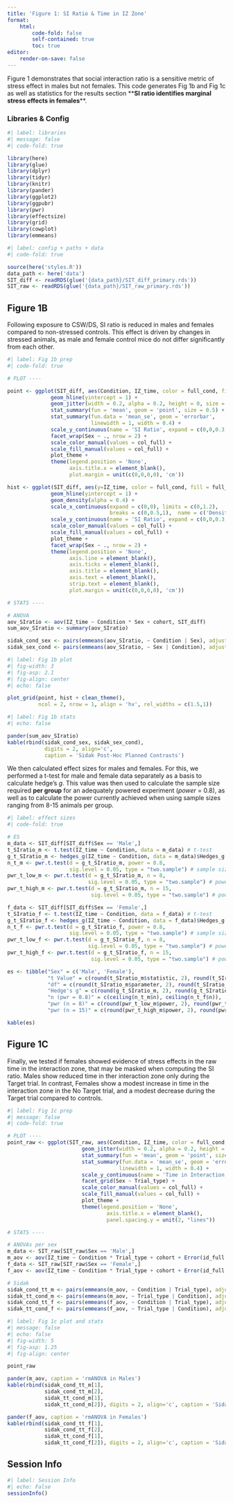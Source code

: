 ```yaml
---
title: 'Figure 1: SI Ratio & Time in IZ Zone'
format:
    html:
        code-fold: false
        self-contained: true
        toc: true
editor:
    render-on-save: false
---
```


Figure 1 demonstrates that social interaction ratio is a sensitive metric of stress effect in males but not females. This code generates Fig 1b and Fig 1c as well as statistics for the results section \*\***SI ratio identifies marginal stress effects in females**\*\*.

### Libraries & Config

```r
#| label: libraries
#| message: false
#| code-fold: true

library(here)
library(glue)
library(dplyr)
library(tidyr)
library(knitr)
library(pander)
library(ggplot2)
library(ggpubr)
library(pwr)
library(effectsize)
library(grid)
library(cowplot)
library(emmeans)
```

```r
#| label: config + paths + data
#| code-fold: true

source(here('styles.R'))
data_path <- here('data')
SIT_diff <- readRDS(glue('{data_path}/SIT_diff_primary.rds'))
SIT_raw <- readRDS(glue('{data_path}/SIT_raw_primary.rds'))
```

## Figure 1B

Following exposure to CSW/DS, SI ratio is reduced in males and females compared to non-stressed controls. This effect is driven by changes in stressed animals, as male and female control mice do not differ significantly from each other. 

```r
#| label: Fig 1b prep
#| code-fold: true

# PLOT ----

point <- ggplot(SIT_diff, aes(Condition, IZ_time, color = full_cond, fill = full_cond)) + 
              geom_hline(yintercept = 1) + 
              geom_jitter(width = 0.2, alpha = 0.2, height = 0, size = 0.5) +
              stat_summary(fun = 'mean', geom = 'point', size = 0.5) + 
              stat_summary(fun.data = 'mean_se', geom = 'errorbar', 
                           linewidth = 1, width = 0.4) + 
              scale_y_continuous(name = 'SI Ratio', expand = c(0,0,0.3,0)) + 
              facet_wrap(Sex ~ ., nrow = 2) + 
              scale_color_manual(values = col_full) + 
              scale_fill_manual(values = col_full) + 
              plot_theme + 
              theme(legend.position = 'None',
                    axis.title.x = element_blank(),
                    plot.margin = unit(c(0,0,0,0), 'cm'))

hist <- ggplot(SIT_diff, aes(y=IZ_time, color = full_cond, fill = full_cond)) + 
              geom_hline(yintercept = 1) + 
              geom_density(alpha = 0.4) +
              scale_x_continuous(expand = c(0,0), limits = c(0,1.2),
                                 breaks = c(0,0.5,1),  name = c('Density')) + 
              scale_y_continuous(name = 'SI Ratio', expand = c(0,0,0.3,0)) + 
              scale_color_manual(values = col_full) + 
              scale_fill_manual(values = col_full) + 
              plot_theme + 
              facet_wrap(Sex ~ ., nrow = 2) + 
              theme(legend.position = 'None',
                    axis.line = element_blank(),
                    axis.ticks = element_blank(),
                    axis.title = element_blank(),
                    axis.text = element_blank(),
                    strip.text = element_blank(),
                    plot.margin = unit(c(0,0,0,0), 'cm'))

# STATS ----

# ANOVA
aov_SIratio <- aov(IZ_time ~ Condition * Sex + cohort, SIT_diff) 
sum_aov_SIratio <- summary(aov_SIratio)

sidak_cond_sex <- pairs(emmeans(aov_SIratio, ~ Condition | Sex), adjust = 'sidak')
sidak_sex_cond <- pairs(emmeans(aov_SIratio, ~ Sex | Condition), adjust = 'sidak')

```

:::: {layout="[28, -2, 70]"}
::: {plot}
``` r
#| label: Fig 1b plot
#| fig-width: 3
#| fig-asp: 2.1
#| fig-align: center
#| echo: false

plot_grid(point, hist + clean_theme(), 
          ncol = 2, nrow = 1, align = 'hv', rel_widths = c(1.5,1))
```       
:::

::: {table}
``` r
#| label: Fig 1b stats
#| echo: false

pander(sum_aov_SIratio)
kable(rbind(sidak_cond_sex, sidak_sex_cond), 
            digits = 2, align='c', 
            caption = 'Sidak Post-Hoc Planned Contrasts')
```
:::
::::

We then calculated effect sizes for males and females. For this, we performed a t-test for male and female data separately as a basis to calculate hedge's *g*. This value was then used to calculate the sample size required **per group** for an adequately powered experiment (*power* = 0.8), as well as to calculate the power currently achieved when using sample sizes ranging from 8-15 animals per group.

```r
#| label: effect sizes
#| code-fold: true

# ES
m_data <- SIT_diff[SIT_diff$Sex == 'Male',]
t_SIratio_m <- t.test(IZ_time ~ Condition, data = m_data) # t-test
g_t_SIratio_m <- hedges_g(IZ_time ~ Condition, data = m_data)$Hedges_g # hedge's g
n_t_m <- pwr.t.test(d = g_t_SIratio_m, power = 0.8,
                    sig.level = 0.05, type = "two.sample") # sample size for power = 0.8
pwr_t_low_m <- pwr.t.test(d = g_t_SIratio_m, n = 8,
                          sig.level = 0.05, type = "two.sample") # power with n = 8
pwr_t_high_m <- pwr.t.test(d = g_t_SIratio_m, n = 15,
                           sig.level = 0.05, type = "two.sample") # power with n = 15

f_data <- SIT_diff[SIT_diff$Sex == 'Female',]
t_SIratio_f <- t.test(IZ_time ~ Condition, data = f_data) # t-test
g_t_SIratio_f <- hedges_g(IZ_time ~ Condition, data = f_data)$Hedges_g # hedge's g
n_t_f <- pwr.t.test(d = g_t_SIratio_f, power = 0.8,
                    sig.level = 0.05, type = "two.sample") # sample size for power = 0.8
pwr_t_low_f <- pwr.t.test(d = g_t_SIratio_f, n = 8,
                          sig.level = 0.05, type = "two.sample") # power with n = 8
pwr_t_high_f <- pwr.t.test(d = g_t_SIratio_f, n = 15,
                           sig.level = 0.05, type = "two.sample") # power with n = 15

es <- tibble("Sex" = c('Male', 'Female'),
             "t Value" = c(round(t_SIratio_m$statistic, 2), round(t_SIratio_f$statistic, 2)),
             "df" = c(round(t_SIratio_m$parameter, 2), round(t_SIratio_f$parameter, 2)),
             "Hedge's g" = c(round(g_t_SIratio_m, 2), round(g_t_SIratio_f, 2)),
             "n (pwr = 0.8)" = c(ceiling(n_t_m$n), ceiling(n_t_f$n)),
             "pwr (n = 8)" = c(round(pwr_t_low_m$power, 2), round(pwr_t_low_f$power, 2)),
             "pwr (n = 15)" = c(round(pwr_t_high_m$power, 2), round(pwr_t_high_f$power, 2)))

kable(es)
```

## Figure 1C

Finally, we tested if females showed evidence of stress effects in the raw time in the interaction zone, that may be masked when computing the SI ratio. Males show reduced time in ther interaction zone only during the Target trial. In contrast, Females show a modest increase in time in the interaction zone in the No Target trial, and a modest decrease during the Target trial compared to controls. 

```r
#| label: Fig 1c prep
#| message: false
#| code-fold: true

# PLOT ----
point_raw <- ggplot(SIT_raw, aes(Condition, IZ_time, color = full_cond, fill = full_cond)) + 
                        geom_jitter(width = 0.2, alpha = 0.2, height = 0, size = 0.5) +
                        stat_summary(fun = 'mean', geom = 'point', size = 0.5) + 
                        stat_summary(fun.data = 'mean_se', geom = 'errorbar', 
                                    linewidth = 1, width = 0.4) + 
                        scale_y_continuous(name = 'Time in Interaction Zone (s)', expand = c(0,0,0.3,0)) +
                        facet_grid(Sex ~ Trial_type) + 
                        scale_color_manual(values = col_full) + 
                        scale_fill_manual(values = col_full) + 
                        plot_theme + 
                        theme(legend.position = 'None',
                                axis.title.x = element_blank(), 
                                panel.spacing.y = unit(2, "lines"))

# STATS ----

# ANOVAs per sex
m_data <- SIT_raw[SIT_raw$Sex == 'Male',]
m_aov <- aov(IZ_time ~ Condition * Trial_type + cohort + Error(id_full / Trial_type), m_data)
f_data <- SIT_raw[SIT_raw$Sex == 'Female',]
f_aov <- aov(IZ_time ~ Condition * Trial_type + cohort + Error(id_full / Trial_type), f_data)

# Sidak 
sidak_cond_tt_m <- pairs(emmeans(m_aov, ~ Condition | Trial_type), adjust = 'sidak')
sidak_tt_cond_m <- pairs(emmeans(m_aov, ~ Trial_type | Condition), adjust = 'sidak')
sidak_cond_tt_f <- pairs(emmeans(f_aov, ~ Condition | Trial_type), adjust = 'sidak')
sidak_tt_cond_f <- pairs(emmeans(f_aov, ~ Trial_type | Condition), adjust = 'sidak')

```

``` r
#| label: Fig 1c plot and stats
#| message: false
#| echo: false
#| fig-width: 5
#| fig-asp: 1.25
#| fig-align: center

point_raw

pander(m_aov, caption = 'rmANOVA in Males')
kable(rbind(sidak_cond_tt_m[1],
            sidak_cond_tt_m[2],
            sidak_tt_cond_m[1],
            sidak_tt_cond_m[2]), digits = 2, align='c', caption = 'Sidak Post-Hoc Planned Contrasts in Males')

pander(f_aov, caption = 'rmANOVA in Females')
kable(rbind(sidak_cond_tt_f[1],
            sidak_cond_tt_f[2],
            sidak_tt_cond_f[1],
            sidak_tt_cond_f[2]), digits = 2, align='c', caption = 'Sidak Post-Hoc Planned Contrasts in Females')

```



## Session Info
```r
#| label: Session Info
#| echo: False
sessionInfo()
```

